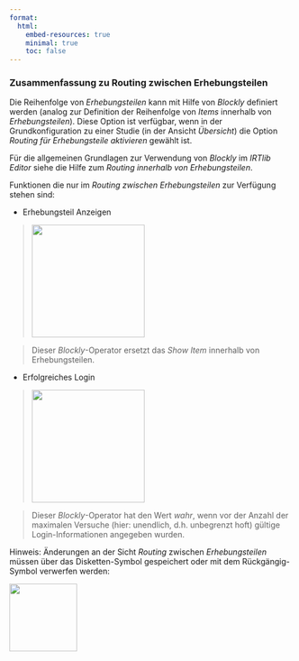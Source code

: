 ```yaml
---
format:
  html:
    embed-resources: true
    minimal: true 
    toc: false
---
```


### Zusammenfassung zu Routing zwischen Erhebungsteilen 

Die Reihenfolge von *Erhebungsteilen* kann mit Hilfe von *Blockly* definiert werden (analog zur Definition der Reihenfolge von *Items* innerhalb von *Erhebungsteilen*). Diese Option ist verfügbar, wenn in der Grundkonfiguration zu einer Studie (in der Ansicht *Übersicht*) die Option *Routing für Erhebungsteile aktivieren* gewählt ist. 

Für die allgemeinen Grundlagen zur Verwendung von *Blockly* im *IRTlib Editor* siehe die Hilfe zum *Routing innerhalb von Erhebungsteilen*.

Funktionen die nur im *Routing zwischen Erhebungsteilen* zur Verfügung stehen sind:


* Erhebungsteil Anzeigen

> ![](img/screenshot-blockly-request-study-part-01-DEU.png){width="200"}

> Dieser *Blockly*-Operator ersetzt das *Show Item* innerhalb von Erhebungsteilen.

* Erfolgreiches Login

> ![](img/screenshot-blockly-check-login-infinite-study-part-01-DEU.png){width="200"}

> Dieser *Blockly*-Operator hat den Wert *wahr*, wenn vor der Anzahl der maximalen Versuche (hier: unendlich, d.h. unbegrenzt hoft) gültige Login-Informationen angegeben wurden.

Hinweis: Änderungen an der Sicht *Routing* zwischen *Erhebungsteilen* müssen über das Disketten-Symbol gespeichert oder mit dem Rückgängig-Symbol verwerfen werden:

![](img/screenshot-icons-undo-and-save-01.png){width="120" fig-align="left"}
